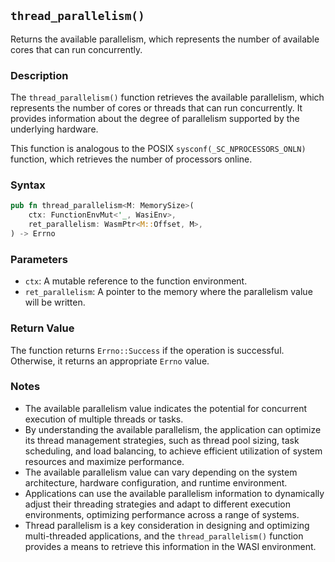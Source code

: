 ## `thread_parallelism()`

Returns the available parallelism, which represents the number of available cores that can run concurrently.

### Description

The `thread_parallelism()` function retrieves the available parallelism, which represents the number of cores or threads that can run concurrently. It provides information about the degree of parallelism supported by the underlying hardware.

This function is analogous to the POSIX `sysconf(_SC_NPROCESSORS_ONLN)` function, which retrieves the number of processors online.

### Syntax

```rust
pub fn thread_parallelism<M: MemorySize>(
    ctx: FunctionEnvMut<'_, WasiEnv>,
    ret_parallelism: WasmPtr<M::Offset, M>,
) -> Errno
```

### Parameters

- `ctx`: A mutable reference to the function environment.
- `ret_parallelism`: A pointer to the memory where the parallelism value will be written.

### Return Value

The function returns `Errno::Success` if the operation is successful. Otherwise, it returns an appropriate `Errno` value.

### Notes

- The available parallelism value indicates the potential for concurrent execution of multiple threads or tasks.
- By understanding the available parallelism, the application can optimize its thread management strategies, such as thread pool sizing, task scheduling, and load balancing, to achieve efficient utilization of system resources and maximize performance.
- The available parallelism value can vary depending on the system architecture, hardware configuration, and runtime environment.
- Applications can use the available parallelism information to dynamically adjust their threading strategies and adapt to different execution environments, optimizing performance across a range of systems.
- Thread parallelism is a key consideration in designing and optimizing multi-threaded applications, and the `thread_parallelism()` function provides a means to retrieve this information in the WASI environment.
